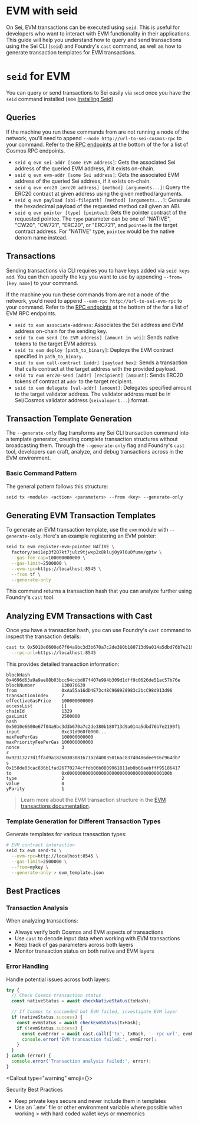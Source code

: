 
# EVM with seid

On Sei, EVM transactions can be executed using `seid`. This is useful for developers who want to interact with EVM functionality in their applications. This guide will help you understand how to query and send transactions using the Sei CLI (`seid`) and Foundry's `cast` command, as well as how to generate transaction templates for EVM transactions.

# `seid` for EVM

You can query or send transactions to Sei easily via `seid` once you have the
`seid` command installed (see [Installing Seid](./installing-seid))

## Queries

If the machine you run these commands from are not running a node of the
network, you'll need to append `--node http://url-to-sei-cosmos-rpc` to your
command. Refer to the
[RPC endpoints](/) at the bottom of the for a list of
Cosmos RPC endpoints.

- `seid q evm sei-addr [some EVM address]`: Gets the associated Sei address of
  the queried EVM address, if it exists on-chain.
- `seid q evm evm-addr [some Sei address]`: Gets the associated EVM address of
  the queried Sei address, if it exists on-chain.
- `seid q evm erc20 [erc20 address] [method] [arguments...]`: Query the ERC20
  contract at given address using the given method/arguments.
- `seid q evm payload [abi-filepath] [method] [arguments...]`: Generate the
  hexadecimal payload of the requested method call given an ABI.
- `seid q evm pointer [type] [pointee]`: Gets the pointer contract of the
  requested pointee. The `type` parameter can be one of "NATIVE", "CW20",
  "CW721", "ERC20", or "ERC721", and `pointee` is the target contract address.
  For "NATIVE" type, `pointee` would be the native denom name instead.

## Transactions

Sending transactions via CLI requires you to have keys added via
`seid keys add`. You can then specify the key you want to use by appending
`--from=[key name]` to your command.

If the machine you run these commands from are not a node of the network, you'd
need to append `--evm-rpc http://url-to-sei-evm-rpc` to your command. Refer to the
[RPC endpoints](/) at the bottom of the for a list of
EVM RPC endpoints.

- `seid tx evm associate-address`: Associates the Sei address and EVM address
  on-chain for the sending key.
- `seid tx evm send [to EVM address] [amount in wei]`: Sends native tokens to
  the target EVM address.
- `seid tx evm deploy [path_to_binary]`: Deploys the EVM contract specified in
  `path_to_binary`.
- `seid tx evm call-contract [addr] [payload hex]`: Sends a transaction that
  calls contract at the target address with the provided payload.
- `seid tx evm erc20-send [addr] [recipient] [amount]`: Sends ERC20 tokens of
  contract at `addr` to the target recipient.
- `seid tx evm delegate [val-addr] [amount]`: Delegates specified amount to the
  target validator address. The validator address must be in Sei/Cosmos
  validator address (`seivaloper1...`) format.

## Transaction Template Generation

The `--generate-only` flag transforms any Sei CLI transaction command into a
template generator, creating complete transaction structures without
broadcasting them. Through the `--generate-only` flag and Foundry's `cast` tool,
developers can craft, analyze, and debug transactions across in the EVM environment.

### Basic Command Pattern

The general pattern follows this structure:

```bash copy
seid tx <module> <action> <parameters> --from <key> --generate-only
```

## Generating EVM Transaction Templates

To generate an EVM transaction template, use the `evm` module with
`--generate-only`. Here's an example registering an EVM pointer:

```bash copy
seid tx evm register-evm-pointer NATIVE \
  factory/sei1ep3f207kt7julz9tjwxp2x8kluj0y9l6u0fume/gptw \
  --gas-fee-cap=100000000000 \
  --gas-limit=2500000 \
  --evm-rpc=https://localhost:8545 \
  --from tf \
  --generate-only
```

This command returns a transaction hash that you can analyze further using
Foundry's `cast` tool.

## Analyzing EVM Transactions with Cast

Once you have a transaction hash, you can use Foundry's `cast` command to
inspect the transaction details:

```bash copy
cast tx 0x5010e6600e67f04a9bc3d3b670a7c2de380b180713d9a014a5dbd76b7e2190f1 \
  --rpc-url=https://localhost:8545
```

This provides detailed transaction information:

```text copy
blockHash            0x4696d63a9a9ae88b03bcc94ccbd87f407e994b309d1dff9c0626de51ac57b76e
blockNumber          130076639
from                 0xAa55a16dD4E73c48C968928983c2bcC98d913d96
transactionIndex     7
effectiveGasPrice    100000000000
accessList           []
chainId              1329
gasLimit             2500000
hash                 0x5010e6600e67f04a9bc3d3b670a7c2de380b180713d9a014a5dbd76b7e2190f1
input                0xc31d960f0000...
maxFeePerGas         100000000000
maxPriorityFeePerGas 100000000000
nonce                3
r                    0x92313277d1ffad9a18260303081671a2d40035016ac83740486dee916c964db7
s                    0x158de03cac836b1fad26770274cffdb06b0809961811eb0b66aebfff95186417
to                   0x000000000000000000000000000000000000100b
type                 2
value                0
yParity              1
```

> Learn more about the EVM transaction structure in the [EVM transactions documentation](/evm/transactions).

### Template Generation for Different Transaction Types

Generate templates for various transaction types:

```bash copy
# EVM contract interaction
seid tx evm send-tx \
  --evm-rpc=http://localhost:8545 \
  --gas-limit=2500000 \
  --from=mykey \
  --generate-only > evm_template.json
```

## Best Practices

### Transaction Analysis

When analyzing transactions:

- Always verify both Cosmos and EVM aspects of transactions
- Use `cast` to decode input data when working with EVM transactions
- Keep track of gas parameters across both layers
- Monitor transaction status on both native and EVM layers

### Error Handling

Handle potential issues across both layers:

```javascript copy
try {
  // Check Cosmos transaction status
  const nativeStatus = await checkNativeStatus(txHash);

  // If Cosmos tx succeeded but EVM failed, investigate EVM layer
  if (nativeStatus.success) {
    const evmStatus = await checkEvmStatus(txHash);
    if (!evmStatus.success) {
      const evmError = await cast.call(['tx', txHash, '--rpc-url', evmRpcUrl]);
      console.error('EVM transaction failed:', evmError);
    }
  }
} catch (error) {
  console.error('Transaction analysis failed:', error);
}
```

<Callout type="warning" emoji={<IconAlertTriangle className="h-5 w-5 mt-1" />}>
  <div className="font-medium mb-1">Security Best Practices</div>
  <ul className="list-disc pl-5">
    <li> Keep private keys secure and never include them in templates</li>
    <li>Use an `.env` file or other environment variable where possible when working > with hard coded wallet keys or mnemonics</li>
  </ul>
</Callout>
